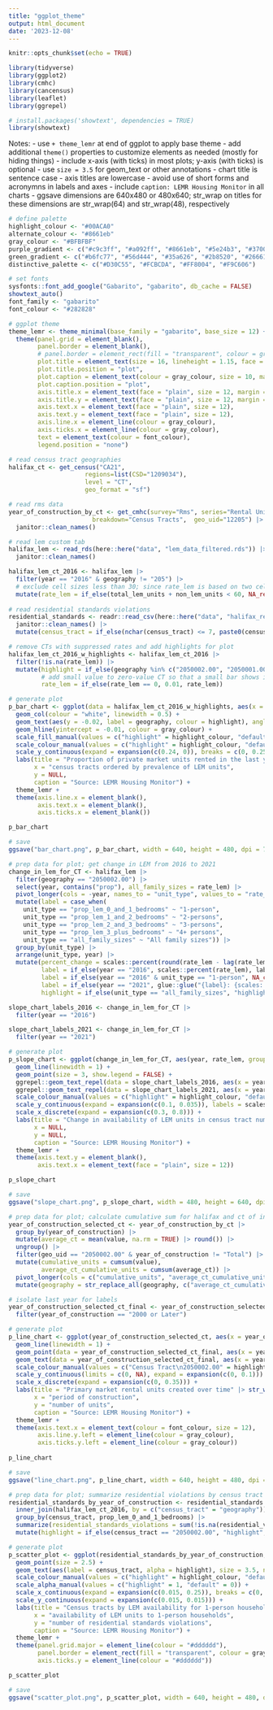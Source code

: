 ---
title: "ggplot_theme"
output: html_document
date: '2023-12-08'
---

```{r setup, include=FALSE}
knitr::opts_chunk$set(echo = TRUE)

library(tidyverse)
library(ggplot2)
library(cmhc)
library(cancensus)
library(leaflet)
library(ggrepel)

# install.packages('showtext', dependencies = TRUE)
library(showtext)

```

Notes:
- use `+ theme_lemr` at end of ggplot to apply base theme
- add additional `theme()` properties to customize elements as needed (mostly for hiding things)
- include x-axis (with ticks) in most plots; y-axis (with ticks) is optional
- use `size = 3.5` for geom_text or other annotations
- chart title is sentence case
- axis titles are lowercase
- avoid use of short forms and acronymns in labels and axes
- include `caption: LEMR Housing Monitor` in all charts
- ggsave dimensions are 640x480 or 480x640; str_wrap on titles for these dimensions are str_wrap(64) and str_wrap(48), respectively

```{r define_ggplot_theme}

# define palette
highlight_colour <- "#00ACA0"
alternate_colour <- "#8661eb"
gray_colour <- "#BFBFBF"
purple_gradient <- c("#c9c3ff", "#a092ff", "#8661eb", "#5e24b3", "#37007B")
green_gradient <- c("#b6fc77", "#56d444", "#35a626", "#2b8520", "#26661f")
distinctive_palette <- c("#D30C55", "#FCBCDA", "#FF8004", "#F9C606")

# set fonts
sysfonts::font_add_google("Gabarito", "gabarito", db_cache = FALSE)
showtext_auto() 
font_family <- "gabarito"
font_colour <- "#282828"

# ggplot theme
theme_lemr <- theme_minimal(base_family = "gabarito", base_size = 12) +
  theme(panel.grid = element_blank(),
        panel.border = element_blank(),
        # panel.border = element_rect(fill = "transparent", colour = gray_colour),
        plot.title = element_text(size = 16, lineheight = 1.15, face = "bold", margin = margin(0, 0, 24, 0)),
        plot.title.position = "plot",
        plot.caption = element_text(colour = gray_colour, size = 10, margin =margin(12, 0, 0, 0)),
        plot.caption.position = "plot",
        axis.title.x = element_text(face = "plain", size = 12, margin = margin(12, 0, 0, 0)),
        axis.title.y = element_text(face = "plain", size = 12, margin = margin(0, 12, 0, 0)),
        axis.text.x = element_text(face = "plain", size = 12),
        axis.text.y = element_text(face = "plain", size = 12),
        axis.line.x = element_line(colour = gray_colour),
        axis.ticks.x = element_line(colour = gray_colour),
        text = element_text(colour = font_colour),
        legend.position = "none")

```


```{r read_data}

# read census tract geographies
halifax_ct <- get_census("CA21",
                     regions=list(CSD="1209034"),
                     level = "CT",
                     geo_format = "sf")

# read rms data
year_of_construction_by_ct <- get_cmhc(survey="Rms", series="Rental Universe", dimension="Year of Construction",
                       breakdown="Census Tracts",  geo_uid="12205") |> 
  janitor::clean_names()

# read lem custom tab
halifax_lem <- read_rds(here::here("data", "lem_data_filtered.rds")) |> 
  janitor::clean_names()

halifax_lem_ct_2016 <- halifax_lem |> 
  filter(year == "2016" & geography != "205") |> 
  # exclude cell sizes less than 30; since rate_lem is based on two cells, total should be less than 60
  mutate(rate_lem = if_else(total_lem_units + non_lem_units < 60, NA_real_, rate_lem))
         
# read residential standards violations
residential_standards <- readr::read_csv(here::here("data", "halifax_residential_standards_violations-point.csv")) |> 
  janitor::clean_names() |> 
  mutate(census_tract = if_else(nchar(census_tract) <= 7, paste0(census_tract, ".00"), as.character(census_tract)))

```

```{r bar_chart}

# remove CTs with suppressed rates and add highlights for plot
halifax_lem_ct_2016_w_highlights <- halifax_lem_ct_2016 |> 
  filter(!is.na(rate_lem)) |> 
  mutate(highlight = if_else(geography %in% c("2050002.00", "2050001.00"), "highlight", "default"),
         # add small value to zero-value CT so that a small bar shows in chart
         rate_lem = if_else(rate_lem == 0, 0.01, rate_lem))

# generate plot
p_bar_chart <- ggplot(data = halifax_lem_ct_2016_w_highlights, aes(x = reorder(geography, desc(rate_lem)), y = rate_lem, fill = highlight)) +
  geom_col(colour = "white", linewidth = 0.5) +
  geom_text(aes(y = -0.02, label = geography, colour = highlight), angle = 90, hjust = 1, vjust = 0.5, size = 3.5) +
  geom_hline(yintercept = -0.01, colour = gray_colour) +
  scale_fill_manual(values = c("highlight" = highlight_colour, "default" = gray_colour)) +
  scale_colour_manual(values = c("highlight" = highlight_colour, "default" = "transparent")) +
  scale_y_continuous(expand = expansion(c(0.24, 0)), breaks = c(0, 0.25, 0.5, 0.75, 1), labels = scales::label_percent()) +
  labs(title = "Proportion of private market units rented in the last year that were in the LEM (2016)" |> str_wrap(64), 
       x = "census tracts ordered by prevalence of LEM units", 
       y = NULL, 
       caption = "Source: LEMR Housing Monitor") +
  theme_lemr +
  theme(axis.line.x = element_blank(),
        axis.text.x = element_blank(),
        axis.ticks.x = element_blank())

p_bar_chart

# save
ggsave("bar_chart.png", p_bar_chart, width = 640, height = 480, dpi = 72, units = "px", path = "figures")

```

```{r slope_chart}

# prep data for plot; get change in LEM from 2016 to 2021
change_in_lem_for_CT <- halifax_lem |> 
  filter(geography == "2050002.00") |> 
  select(year, contains("prop"), all_family_sizes = rate_lem) |> 
  pivot_longer(cols = -year, names_to = "unit_type", values_to = "rate_lem") |> 
  mutate(label = case_when(
    unit_type == "prop_lem_0_and_1_bedrooms" ~ "1-person", 
    unit_type == "prop_lem_1_and_2_bedrooms" ~ "2-persons", 
    unit_type == "prop_lem_2_and_3_bedrooms" ~ "3-persons", 
    unit_type == "prop_lem_3_plus_bedrooms" ~ "4+ persons", 
    unit_type == "all_family_sizes" ~ "All family sizes")) |> 
  group_by(unit_type) |> 
  arrange(unit_type, year) |> 
  mutate(percent_change = scales::percent(round(rate_lem - lag(rate_lem), 2)),
         label = if_else(year == "2016", scales::percent(rate_lem), label),
         label = if_else(year == "2016" & unit_type == "1-person", NA_character_, label),
         label = if_else(year == "2021", glue::glue("{label}: {scales::percent(rate_lem)} ({percent_change})"), label), 
         highlight = if_else(unit_type == "all_family_sizes", "highlight", "default"))

slope_chart_labels_2016 <- change_in_lem_for_CT |> 
  filter(year == "2016")

slope_chart_labels_2021 <- change_in_lem_for_CT |> 
  filter(year == "2021")

# generate plot
p_slope_chart <- ggplot(change_in_lem_for_CT, aes(year, rate_lem, group = unit_type, colour = highlight)) +
  geom_line(linewidth = 1) +
  geom_point(size = 3, show.legend = FALSE) +
  ggrepel::geom_text_repel(data = slope_chart_labels_2016, aes(x = year, y = rate_lem, label = label), hjust = 1, size = 3.5, nudge_x = -0.05, min.segment.length = 100, direction = "y", xlim = c(-Inf, Inf), ylim = c(-Inf, Inf), show.legend = FALSE, colour = font_colour) +
  ggrepel::geom_text_repel(data = slope_chart_labels_2021, aes(x = year, y = rate_lem, label = label), hjust = 0, size = 3.5, nudge_x = 0.05, min.segment.length = 100, direction = "y", xlim = c(-Inf, Inf), ylim = c(-Inf, Inf), show.legend = FALSE, colour = font_colour) +
  scale_colour_manual(values = c("highlight" = highlight_colour, "default" = alternate_colour)) +
  scale_y_continuous(expand = expansion(c(0.1, 0.035)), labels = scales::label_percent()) +
  scale_x_discrete(expand = expansion(c(0.3, 0.8))) +
  labs(title = "Change in availability of LEM units in census tract number 2050002.00 by family size" |> str_wrap(48), 
       x = NULL, 
       y = NULL, 
       caption = "Source: LEMR Housing Monitor") +
  theme_lemr +
  theme(axis.text.y = element_blank(),
        axis.text.x = element_text(face = "plain", size = 12))

p_slope_chart

# save
ggsave("slope_chart.png", p_slope_chart, width = 480, height = 640, dpi = 72, units = "px", path = "figures")

```

```{r line_chart}

# prep data for plot; calculate cumulative sum for halifax and ct of interest
year_of_construction_selected_ct <- year_of_construction_by_ct |>
  group_by(year_of_construction) |> 
  mutate(average_ct = mean(value, na.rm = TRUE) |> round()) |> 
  ungroup() |> 
  filter(geo_uid == "2050002.00" & year_of_construction != "Total") |> 
  mutate(cumulative_units = cumsum(value),
         average_ct_cumulative_units = cumsum(average_ct)) |> 
  pivot_longer(cols = c("cumulative_units", "average_ct_cumulative_units"), names_to = "geography", values_to = "cumulative_count") |> 
  mutate(geography = str_replace_all(geography, c("average_ct_cumulative_units" = "Average Halifax\nCensus Tract", "cumulative_units" = "Census Tract\n2050002.00")))

# isolate last year for labels
year_of_construction_selected_ct_final <- year_of_construction_selected_ct |> 
  filter(year_of_construction == "2000 or Later")

# generate plot
p_line_chart <- ggplot(year_of_construction_selected_ct, aes(x = year_of_construction, y = cumulative_count, colour = geography, group = geography)) +
  geom_line(linewidth = 1) +
  geom_point(data = year_of_construction_selected_ct_final, aes(x = year_of_construction, y = cumulative_count, colour = geography, group = geography), size = 3) +
  geom_text(data = year_of_construction_selected_ct_final, aes(x = year_of_construction, y = cumulative_count, label = geography), hjust = 0, nudge_x = 0.1, colour = font_colour, size = 3.5) +
  scale_colour_manual(values = c("Census Tract\n2050002.00" = highlight_colour, "Average Halifax\nCensus Tract" = gray_colour)) +
  scale_y_continuous(limits = c(0, NA), expand = expansion(c(0, 0.1))) +
  scale_x_discrete(expand = expansion(c(0, 0.35))) +
  labs(title = "Primary market rental units created over time" |> str_wrap(64), 
       x = "period of construction", 
       y = "number of units", 
       caption = "Source: LEMR Housing Monitor") +
  theme_lemr +
  theme(axis.text.x = element_text(colour = font_colour, size = 12),
        axis.line.y.left = element_line(colour = gray_colour),
        axis.ticks.y.left = element_line(colour = gray_colour))
  
p_line_chart

# save
ggsave("line_chart.png", p_line_chart, width = 640, height = 480, dpi = 72, units = "px", path = "figures")

```

```{r scatter_plot}

# prep data for plot; summarize residential violations by census tract
residential_standards_by_year_of_construction <- residential_standards |> 
  inner_join(halifax_lem_ct_2016, by = c("census_tract" = "geography")) |> 
  group_by(census_tract, prop_lem_0_and_1_bedrooms) |> 
  summarize(residential_standards_violations = sum(!is.na(residential_violations_case_number))) |> 
  mutate(highlight = if_else(census_tract == "2050002.00", "highlight", "default"))

# generate plot
p_scatter_plot <- ggplot(residential_standards_by_year_of_construction, aes(prop_lem_0_and_1_bedrooms, residential_standards_violations, colour = highlight)) +
  geom_point(size = 2.5) +
  geom_text(aes(label = census_tract, alpha = highlight), size = 3.5, nudge_x = 0.02, hjust = 0, show.legend = FALSE) +
  scale_colour_manual(values = c("highlight" = highlight_colour, "default" = gray_colour)) +
  scale_alpha_manual(values = c("highlight" = 1, "default" = 0)) +
  scale_x_continuous(expand = expansion(c(0.015, 0.25)), breaks = c(0, 0.25, 0.5, 0.75, 1), labels = scales::label_percent()) +
  scale_y_continuous(expand = expansion(c(0.015, 0.015))) +
  labs(title = "Census tracts by LEM availability for 1-person households and number of residential standards violations" |> str_wrap(64),
       x = "availability of LEM units to 1-person households", 
       y = "number of residential standards violations",
       caption = "Source: LEMR Housing Monitor") +
  theme_lemr +
  theme(panel.grid.major = element_line(colour = "#dddddd"),
        panel.border = element_rect(fill = "transparent", colour = gray_colour),
        axis.ticks.y = element_line(colour = "#dddddd"))

p_scatter_plot

# save
ggsave("scatter_plot.png", p_scatter_plot, width = 640, height = 480, dpi = 72, units = "px", path = "figures")

```
